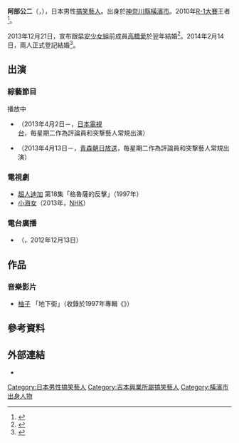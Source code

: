 {{藝人
|姓名 = 阿部公二
|類型 = 男藝人
|圖片 = 
|圖片尺寸 =
|圖片簡介 = 
|本名 = {{lang|ja|阿部 公二（あべ こうじ）}}
|外文名 = あべ こうじ
|外文 = ja
|羅馬拼音 = Abe Kōji
|英文名 =
|暱稱 = 
|其他藝名 =
|國籍 = {{JPN}}
|出生日期 = {{birth date and age|1975|2|19}}
|出生地點 = {{JPN}}[[兵庫縣|兵庫縣]][[西宮市|西宮市]]
|逝世日期 =
|逝世地點 =
|職業 = [[搞笑藝人|搞笑藝人]]
|語言 = [[日語|日語]]
|教育程度 = 
|宗教信仰 =
|配偶 = [[高橋愛|高橋愛]]
|活躍年代 = 1997年至今
|唱片公司 =
|經紀公司 = [[吉本興業|吉本興業]]（{{link-ja|吉本創意經紀|よしもとクリエイティブ・エージェンシー}}）
|相關團體 = 
|獎項 =
}}
'''阿部公二'''（{{lang|ja|あべこうじ}}，{{bd|1975年|2月19日|||catIdx=Abe Kōji}}），日本男性[[搞笑藝人|搞笑藝人]]。出身於[[神奈川縣|神奈川縣]][[橫濱市|橫濱市]]。2010年[[R-1大賽|R-1大賽]]王者<ref>{{cite web |url=http://career.oricon.co.jp/news/73642/full/ |language=ja |title=<span lang="ja">6度目の出場でV奪取！ 王者あべこうじ　「もう出たくない」とR-1卒業示唆</span> |publisher=[[Oricon|Oricon]] |date=2010-02-23 |accessdate=2014-03-15 |archive-date=2016-03-04 |archive-url=https://web.archive.org/web/20160304203211/http://career.oricon.co.jp/news/73642/full/ |dead-url=no }}</ref>。

2013年12月21日，宣布跟[[早安少女組。|早安少女組]]前成員[[高橋愛|高橋愛]]於翌年結婚<ref>{{cite web |url=http://www.oricon.co.jp/news/2032253/full/ |language=ja |title=<span lang="ja">高橋愛、ブログでもあべとの結婚報告「この人しかいない！」「本当に幸せ」</span> |publisher=[[Oricon|Oricon]] |date=2013-12-21 |accessdate=2014-03-15 |archive-date=2021-05-19 |archive-url=https://web.archive.org/web/20210519154413/https://www.oricon.co.jp/news/2032253/full/ |dead-url=no }}</ref>。2014年2月14日，兩人正式登記結婚<ref>{{cite web |url=http://www.oricon.co.jp/news/video/2034041/full/ |language=ja |title=<span lang="ja">【動画】あべこうじ＆高橋愛が結婚会見　初2ショットでのろけ全開</span> |publisher=[[Oricon|Oricon]] |date=2014-02-14 |accessdate=2014-03-15 |archive-date=2014-08-02 |archive-url=https://web.archive.org/web/20140802215818/http://www.oricon.co.jp/news/video/2034041/full/ |dead-url=no }}</ref>。

== 出演 ==
=== 綜藝節目 ===
; 播放中
* {{link-ja|PON!|PON!}}（2013年4月2日－，[[日本電視台|日本電視台]]，每星期二作為評論員和突撃藝人常規出演）
* {{link-ja|從這裡開始直播夢想 HAPPY|夢はここから生放送 ハッピィ}}（2013年4月13日－，[[青森朝日放送|青森朝日放送]]，每星期二作為評論員和突撃藝人常規出演）

=== 電視劇 ===
* [[超人迪加|超人迪加]] 第18集「格魯薩的反擊」（1997年）
* [[小海女|小海女]]（2013年，[[NHK|NHK]]）

=== 電台廣播 ===
* {{link-ja|HKT48的寶貝廣播|HKT48のベイビィ～★ラジオ(仮)}}（{{link-ja|FM福岡|エフエム福岡}}，2012年12月13日）

== 作品 ==
=== 音樂影片 ===
* [[柚子_(組合)|柚子]] 「地下街」（收錄於1997年專輯《{{link-ja|柚子之素|ゆずの素}}》）

== 參考資料 ==
{{Reflist}}

== 外部連結 ==
* {{Twitter|abehappy}}{{ja}}

{{Navboxes|title =[[R-1大賽|<span style="color:#fff;">R-1大賽</span>]] 最終戰(6回/優勝1回)|titlestyle =background:#ED1A3D; color:#fff;
|list1=	
{{R-1大賽2004}}
{{R-1大賽2005}}
{{R-1大賽2006}}
{{R-1大賽2008}}
{{R-1大賽2009}}
{{R-1大賽2010}}
}}
{{DEFAULTSORT:Abe Kōji}}
[[Category:日本男性搞笑藝人|Category:日本男性搞笑藝人]]
[[Category:吉本興業所屬搞笑藝人|Category:吉本興業所屬搞笑藝人]]
[[Category:橫濱市出身人物|Category:橫濱市出身人物]]